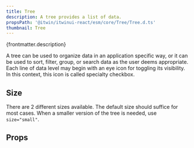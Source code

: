 ```yaml
---
title: Tree
description: A tree provides a list of data.
propsPath: '@itwin/itwinui-react/esm/core/Tree/Tree.d.ts'
thumbnail: Tree
---
```


<p>{frontmatter.description}</p>

<Placeholder componentPageName='tree' />

<LiveExample src='Tree.main.tsx'>
  <AllExamples.TreeMainExample client:load />
</LiveExample>

A tree can be used to organize data in an application specific way, or it can be used to sort, filter, group, or search data as the user deems appropriate. Each line of data level may begin with an eye icon for toggling its visibility. In this context, this icon is called specialty checkbox.

## Size

There are 2 different sizes available. The default size should suffice for most cases. When a smaller version of the tree is needed, use `size="small"`.

<LiveExample src='Tree.small.tsx'>
  <AllExamples.TreeSmallExample client:load />
</LiveExample>

## Props

<PropsTable path={frontmatter.propsPath} />
